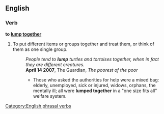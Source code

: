 ==English==

===Verb===
'''to [[lump]] [[together]]'''

# To put different items or groups together and treat them, or think of them as one single group.
#:''People tend to '''lump''' turtles and tortoises together, when in fact they are different creatures.''
#:'''April 14 2007''', The Guardian, ''The poorest of the poor''
#:*Those who asked the authorities for help were a mixed bag: elderly, unemployed, sick or injured, widows, orphans, the mentally ill; all were '''lumped together''' in a "one size fits all" welfare system.

[[Category:English phrasal verbs]]